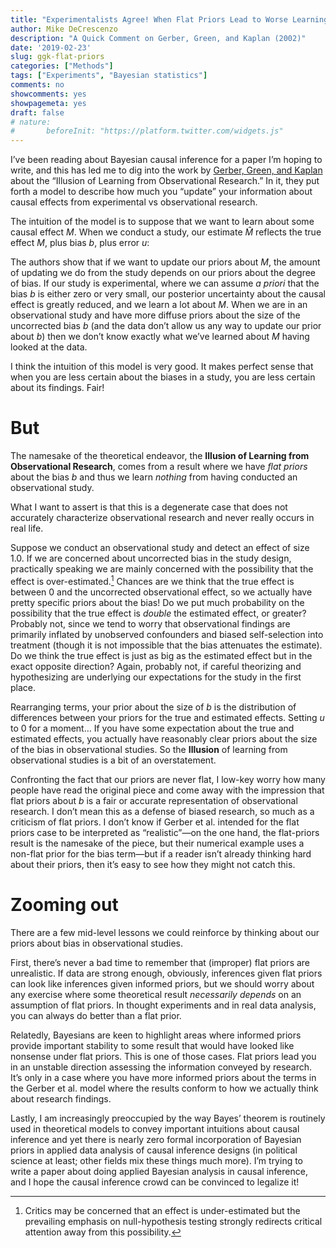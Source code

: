 ```yaml
---
title: "Experimentalists Agree! When Flat Priors Lead to Worse Learning"
author: Mike DeCrescenzo
description: "A Quick Comment on Gerber, Green, and Kaplan (2002)"
date: '2019-02-23'
slug: ggk-flat-priors
categories: ["Methods"]
tags: ["Experiments", "Bayesian statistics"]
comments: no
showcomments: yes
showpagemeta: yes
draft: false
# nature:
#       beforeInit: "https://platform.twitter.com/widgets.js"
---
```



I've been reading about Bayesian causal inference for a paper I'm hoping to write, and this has led me to dig into the work by [Gerber, Green, and Kaplan](https://books.google.com/books?hl=en&lr=&id=RDueAgAAQBAJ&oi=fnd&pg=PA9&dq=gerber+green+kaplan&ots=0I3f6Jfn33&sig=wVKOfRF39mkiT4vnMe8YecMMpeY#v=onepage&q=gerber%20green%20kaplan&f=false) about the "Illusion of Learning from Observational Research." In it, they put forth a model to describe how much you "update" your information about causal effects from experimental vs observational research.

The intuition of the model is to suppose that we want to learn about some causal effect $M$. When we conduct a study, our estimate $\hat{M}$ reflects the true effect $M$, plus bias $b$, plus error $u$:
\begin{align*}
  \hat{M} &= M + b + u,
\end{align*}

The authors show that if we want to update our priors about $M$, the amount of updating we do from the study depends on our priors about the degree of bias. If our study is experimental, where we can assume *a priori* that the bias $b$ is either zero or very small, our posterior uncertainty about the causal effect is greatly reduced, and we learn a lot about $M$. When we are in an observational study and have more diffuse priors about the size of the uncorrected bias $b$ (and the data don't allow us any way to update our prior about $b$) then we don't know exactly what we've learned about $M$ having looked at the data.

I think the intuition of this model is very good. It makes perfect sense that when you are less certain about the biases in a study, you are less certain about its findings. Fair!

# But

The namesake of the theoretical endeavor, the **Illusion of Learning from Observational Research**, comes from a result where we have *flat priors* about the bias $b$ and thus we learn *nothing* from having conducted an observational study.

What I want to assert is that this is a degenerate case that does not accurately characterize observational research and never really occurs in real life. 

Suppose we conduct an observational study and detect an effect of size $1.0$. If we are concerned about uncorrected bias in the study design, practically speaking we are mainly concerned with the possibility that the effect is over-estimated.^[
  Critics may be concerned that an effect is under-estimated but the prevailing emphasis on null-hypothesis testing strongly redirects critical attention away from this possibility.
] 
Chances are we think that the true effect is between 0 and the uncorrected observational effect, so we actually have pretty specific priors about the bias! Do we put much probability on the possibility that the true effect is *double* the estimated effect, or greater? Probably not, since we tend to worry that observational findings are primarily inflated by unobserved confounders and biased self-selection into treatment (though it is not impossible that the bias attenuates the estimate). Do we think the true effect is just as big as the estimated effect but in the exact opposite direction? Again, probably not, if careful theorizing and hypothesizing are underlying our expectations for the study in the first place.

Rearranging terms, your prior about the size of $b$ is the distribution of differences between your priors for the true and estimated effects. Setting $u$ to $0$ for a moment...
\begin{align*}
  b &= \hat{M} - M
\end{align*}
If you have some expectation about the true and estimated effects, you actually have reasonably clear priors about the size of the bias in observational studies. So the **Illusion** of learning from observational studies is a bit of an overstatement.

Confronting the fact that our priors are never flat, I low-key worry how many people have read the original piece and come away with the impression that flat priors about $b$ is a fair or accurate representation of observational research. I don't mean this as a defense of biased research, so much as a criticism of flat priors. I don't know if Gerber et al. intended for the flat priors case to be interpreted as "realistic"---on the one hand, the flat-priors result is the namesake of the piece, but their numerical example uses a non-flat prior for the bias term---but if a reader isn't already thinking hard about their priors, then it's easy to see how they might not catch this.


# Zooming out

There are a few mid-level lessons we could reinforce by thinking about our priors about bias in observational studies. 

First, there's never a bad time to remember that (improper) flat priors are unrealistic. If data are strong enough, obviously, inferences given flat priors can look like inferences given informed priors, but we should worry about any exercise where some theoretical result *necessarily depends* on an assumption of flat priors. In thought experiments and in real data analysis, you can always do better than a flat prior.

Relatedly, Bayesians are keen to highlight areas where informed priors provide important stability to some result that would have looked like nonsense under flat priors. This is one of those cases. Flat priors lead you in an unstable direction assessing the information conveyed by research. It's only in a case where you have more informed priors about the terms in the Gerber et al. model where the results conform to how we actually think about research findings.

Lastly, I am increasingly preoccupied by the way Bayes' theorem is routinely used in theoretical models to convey important intuitions about causal inference and yet there is nearly zero formal incorporation of Bayesian priors in applied data analysis of causal inference designs (in political science at least; other fields mix these things much more). I'm trying to write a paper about doing applied Bayesian analysis in causal inference, and I hope the causal inference crowd can be convinced to legalize it!


